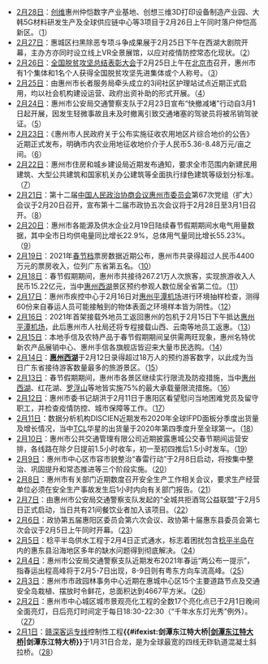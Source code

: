 * [[2月28日|2月28日]]：[[创维集团|创维]]惠州仲恺数字产业基地、创想三维3D打印设备制造产业园、大韩5G材料研发生产及全球供应链中心等3项目于2月26日上午同时落户仲恺高新区。（[http://e.hznews.com/hzrb/pc/content/202102/28/content_962076.html]）
* [[2月27日|2月27日]]：惠城区扫黑除恶专项斗争成果展于2月25日下午在西湖大剧院开幕，主办方亦同时设立线上VR全景展馆，以应对疫情防控常态化现状。（[http://e.hznews.com/hzrb/pc/content/202102/27/content_961985.html]）
* [[2月26日|2月26日]]：[[全国脱贫攻坚总结表彰大会|全国脱贫攻坚总结表彰大会]]于2月25日上午在[[北京市|北京市]]召开，惠州市有1个集体和1名个人获得全国脱贫攻坚先进集体或个人称号。（[http://e.hznews.com/hzrb/pc/content/202102/26/content_961955.html]）
* [[2月25日|2月25日]]：由惠州市长者服务局牵头成立的3间社区护理站试点近期正式启用，均以社会机构建设运营、政府出资补助的形式开展。（[http://e.hznews.com/hzrb/pc/content/202102/25/content_961795.html]）
* [[2月24日|2月24日]]：惠州市公安局交通警察支队于2月23日宣布“快撤减堵”行动自3月1日起开展，因发生轻微事故且未及时撤离引致交通堵塞的驾驶员将被吊销驾驶证。（[http://e.hznews.com/hzrb/pc/content/202102/24/content_961754.html]）
* [[2月23日|2月23日]]：《惠州市人民政府关于公布实施征收农用地区片综合地价的公告》近期正式发布，明确市内农业用地征收地价介于人民币5.36-8.48万元/亩之间。（[http://e.hznews.com/hzrb/pc/content/202102/23/content_961708.html]）
* [[2月22日|2月22日]]：惠州市住房和城乡建设局近期发布通知，要求全市范围内新建民用建筑、大型公共建筑和国家机关办公建筑等全面执行绿色建筑等级划分标准。（[http://e.hznews.com/hzrb/pc/content/202102/22/content_961635.html]）
* [[2月21日|2月21日]]：第十二届[[中国人民政治协商会议惠州市委员会|中国人民政治协商会议惠州市委员会]]第67次党组（扩大）会议于2月20日召开，宣布第十二届市政协五次会议将于2月28日至3月1日召开。（[http://e.hznews.com/hzrb/pc/content/202102/21/content_961610.html]）
* [[2月20日|2月20日]]：惠州市各能源及供水企业2月19日陆续春节假期期间水电气用量数据，其中全市日均供电量同比增长22.9%，总体用气量同比增长55.23%。（[http://e.hznews.com/hzrb/pc/content/202102/20/content_961574.html]）
* [[2月19日|2月19日]]：2021年[[春节档|春节档]]票房数据近期公布，惠州市共录得超过人民币4400万元的票房收入，位列广东省第五名。（[http://e.hznews.com/hzrb/pc/content/202102/19/content_961535.html]）
* [[2月18日|2月18日]]：春节假期期间，惠州市共接待267.21万人次旅客，实现旅游收入人民币15.22亿元，当中[[惠州西湖|惠州西湖]]景区预约参观人数位居全省第二位。（[http://e.hznews.com/hzrb/pc/content/202102/18/content_961492.html]）
* [[2月17日|2月17日]]：惠州市疾控中心于2月16日对[[惠州平潭机场|惠州平潭机场]]进行环境抽样检查，测得60份来自春运人员可能接触到的物体表面之环境样本皆为阴性。（[http://e.hznews.com/hzrb/pc/content/202102/17/content_961466.html]）
* [[2月16日|2月16日]]：2021年首架接载外地员工返回惠州的包机于2月15日下午抵达[[惠州平潭机场|惠州平潭机场]]，此后惠州市人社局还将专程接载山西、云南等地员工返惠。（[http://e.hznews.com/hzrb/pc/content/202102/16/content_961441.html]）
* [[2月15日|2月15日]]：本地手信及农特产品于春节假期期间呈供需两旺现象，惠州名特优新农产品展销中心、惠州手信各旗舰店皆迎来大量市民选购。（[http://e.hznews.com/hzrb/pc/content/202102/15/content_961422.html]）
* [[2月14日|2月14日]]：'''[[惠州西湖|惠州西湖]]'''于2月12日录得超过18万人的预约游客数字，以此成为当日广东省接待游客数量最多的旅游景区。（[http://e.hznews.com/hzrb/pc/content/202102/14/content_961403.html]）
* [[2月13日|2月13日]]：春节假期期间，惠州市各景区继续实行限流及防疫措施，当中[[惠州西湖|惠州西湖]]、红花湖、[[罗浮山|罗浮山]]等地皆实施75%的最大承载量限流措施。（[http://e.hznews.com/hzrb/pc/content/202102/13/content_961382.html]）
* [[2月12日|2月12日]]：惠州市委书记胡洪于2月11日于惠阳区看望慰问当地困难党员及留守职工，并检查疫情防控、城市保障等工作。（[http://e.hznews.com/hzrb/pc/content/202102/12/content_961356.html]）
* [[2月11日|2月11日]]：数据分析机构DISCIEN近期发布2020年全球IFPD面板分季度出货量及增长情况，当中[[TCL科技|TCL]]华星的出货量于2020年第四季度升至全球第一。（[http://e.hznews.com/hzrb/pc/content/202102/11/content_961331.html]）
* [[2月10日|2月10日]]：惠州市公共交通管理有限公司近期披露惠城公交春节期间运营安排，各线路在除夕日提前1.5小时收车，初一至初四推后1.5小时发车。（[http://e.hznews.com/hzrb/pc/content/202102/10/content_961301.html]）
* [[2月9日|2月9日]]：惠州市中心区市容市貌整治“春雷行动”于2月8日启动，将按集中整治、巩固提升和常态推进等三个阶段实施。（[http://e.hznews.com/hzrb/pc/content/202102/09/content_961262.html]）
* [[2月8日|2月8日]]：惠州市有关部门近期数度召开安全生产工作相关会议，要求生产经营单位必须在安全生产事故发生后1小时内向有关部门报告。（[http://e.hznews.com/hzrb/pc/content/202102/08/content_961204.html]）
* [[2月7日|2月7日]]：由惠州市公安局交通警察支队发起的“全城共拒酒驾公益联盟”于2月5日正式启动，当日共有21间餐饮业者加入该项目。（[http://e.hznews.com/hzrb/pc/content/202102/07/content_961183.html]）
* [[2月6日|2月6日]]：政协第五届惠阳区委员会第六次会议、政协第十届惠东县委员会第七次会议于2月5日上午同时开幕。（[http://e.hznews.com/hzrb/pc/content/202102/06/content_961162.html]）
* [[2月5日|2月5日]]：稔平半岛供水工程于2月4日正式通水，标志着困扰包含[[稔平半岛|稔平半岛]]在内的惠东县沿海地区多年的缺水问题得到彻底解决。（[http://e.hznews.com/hzrb/pc/content/202102/05/content_961121.html]）
* [[2月4日|2月4日]]：惠州市公安局交通警察支队近期发布2021年春运“两公布一提示”，指春运出程高峰将于2月5-7日出现，8-9日则有粤东方向车流高峰。（[http://e.hznews.com/hzrb/pc/content/202102/04/content_961023.html]）
* [[2月3日|2月3日]]：惠州市市政园林事务中心近期在惠城中心区15个主要道路节点及交通安全岛栽植、摆放时令鲜花，总面积达到4667平方米。（[http://e.hznews.com/hzrb/pc/content/202102/03/content_960896.html]）
* [[2月2日|2月2日]]：惠州市中心城区城市景观亮化工程的全数17个亮化点已于2月1日晚间全面亮灯，日后亮灯时间定于每日18:30-22:30（“千年水东灯光秀”例外）。（[http://e.hznews.com/hzrb/pc/content/202102/02/content_960757.html]）
* [[2月1日|2月1日]]：[[赣深客运专线|赣深客运专线]]控制性工程'''{{#ifexist:剑潭东江特大桥|[[剑潭东江特大桥|剑潭东江特大桥]]|剑潭东江特大桥}}'''于1月31日合龙，是为全球最宽的四线无砟轨道混凝土斜拉桥。（[http://e.hznews.com/hzrb/pc/content/202102/01/content_960726.html]）